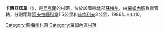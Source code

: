 '''卡西亞諾韋'''（{{lang-uk|Касянове}}），是[[烏克蘭|烏克蘭]]的村落，位於該國東北部[[蘇梅州|蘇梅州]]，由[[羅姆內區|羅姆內區]]負責管轄，分別距離[[阿夫拉緬科韋|阿夫拉緬科韋]]1.5公里和[[赫梅利夫_(羅姆內區)|赫梅利夫]]3公里，1986年人口10。

{{DEFAULTSORT:Касянове}}
[[Category:蘇梅州村落|Category:蘇梅州村落]]
[[Category:羅姆內區村落|Category:羅姆內區村落]]


{{Sumy-geo-stub}}